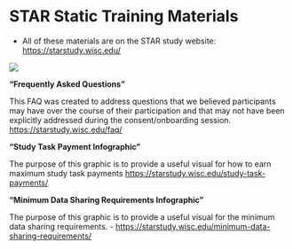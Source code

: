 # STAR Static Training Materials {#sec-training_materials}

-   All of these materials are on the STAR study website:
    <https://starstudy.wisc.edu/>

![](images/ss_8.PNG)

**"Frequently Asked Questions"**

This FAQ was created to address questions that we believed participants
may have over the course of their participation and that may not have
been explicitly addressed during the consent/onboarding session.
<https://starstudy.wisc.edu/faq/>

**"Study Task Payment Infographic"**

The purpose of this graphic is to provide a useful visual for how to
earn maximum study task payments
<https://starstudy.wisc.edu/study-task-payments/>

**"Minimum Data Sharing Requirements Infographic"**

The purpose of this graphic is to provide a useful visual for the
minimum data sharing requirements. -
<https://starstudy.wisc.edu/minimum-data-sharing-requirements/>